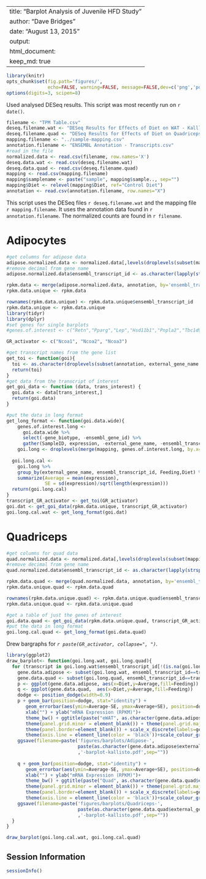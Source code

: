 
---
title: "Barplot Analysis of Juvenile HFD Study"
author: "Dave Bridges"
date: "August 13, 2015"
output:
  html_document:
    keep_md: true
---

```r
library(knitr)
opts_chunk$set(fig.path='figures/',
               echo=FALSE, warning=FALSE, message=FALSE,dev=c('png','pdf'))
options(digits=3, scipen=8)
```

Used analysed DESeq results.  This script was most recently run on `r date()`.

```r
filename <- "TPM Table.csv"
deseq.filename.wat <- "DESeq Results for Effects of Diet on WAT - Kalllisto.csv"
deseq.filename.quad <- "DESeq Results for Effects of Diet on Quadriceps - Kalllisto.csv"
mapping.filename <- "../sample-mapping.csv"
annotation.filename <- "ENSEMBL Annotation - Transcripts.csv"
#read in the file
normalized.data <- read.csv(filename, row.names='X')
deseq.data.wat <- read.csv(deseq.filename.wat)
deseq.data.quad <- read.csv(deseq.filename.quad)
mapping <- read.csv(mapping.filename)
mapping$samplename <- paste("sample", mapping$sample.., sep="")
mapping$Diet <- relevel(mapping$Diet, ref="Control Diet")
annotation <- read.csv(annotation.filename, row.names="X")
```

This script uses the DESeq files `r deseq.filename.wat` and the mapping file `r mapping.filename`.  It uses the annotation data found in `r annotation.filename`.  The normalized counts are found in `r filename`.

# Adipocytes

```r
#get columns for adipose data
adipose.normalized.data <- normalized.data[,levels(droplevels(subset(mapping, Tissue=="eWAT")$Barcode))]
#remove decimal from gene name
adipose.normalized.data$ensembl_transcript_id <- as.character(lapply(strsplit(rownames(adipose.normalized.data), "\\."), "[[", 1))

rpkm.data <- merge(adipose.normalized.data, annotation, by='ensembl_transcript_id') 
rpkm.data.unique <- rpkm.data

rownames(rpkm.data.unique) <- rpkm.data.unique$ensembl_transcript_id
rpkm.data.unique <- rpkm.data.unique
library(tidyr)
library(dplyr)
#set genes for single barplots
#genes.of.interest <- c("Retn","Pparg","Lep","Hsd11b1","Pnpla2","Tbc1d9b","Clk4","Slc1a3","Ap2s1","Rer1","Ywhae","Eif4ebp3","Hsd11b1","Irf4")

GR_activator <- c("Ncoa1", "Ncoa2", "Ncoa3")

#get transcript names from the gene list
get_toi <- function(goi){
  toi <- as.character(droplevels(subset(annotation, external_gene_name %in% goi)$ensembl_transcript_id))
  return(toi)
}
#get data from the transcript of interest
get_goi_data <- function (data, trans_interest) {
  goi.data <- data[trans_interest,]
  return(goi.data)
}

#put the data in long format
get_long_format <- function(goi.data.wide){
    genes.of.interest.long <- 
      goi.data.wide %>%
      select(-gene_biotype, -ensembl_gene_id) %>%
      gather(SampleID, expression, -external_gene_name, -ensembl_transcript_id)
    goi.long <- droplevels(merge(mapping, genes.of.interest.long, by.x="Barcode", by.y="SampleID"))
  
  goi.long.cal <- 
    goi.long %>%
    group_by(external_gene_name, ensembl_transcript_id, Feeding,Diet) %>%
    summarize(Average = mean(expression),
              SE = sd(expression)/sqrt(length(expression)))
  return(goi.long.cal)
}
transcript_GR_activator <- get_toi(GR_activator)
goi.dat <- get_goi_data(rpkm.data.unique, transcript_GR_activator)
goi.long.cal.wat <- get_long_format(goi.dat)
```

# Quadriceps

```r
#get columns for quad data
quad.normalized.data <- normalized.data[,levels(droplevels(subset(mapping, Tissue=="Quadriceps")$Barcode))]
#remove decimal from gene name
quad.normalized.data$ensembl_transcript_id <- as.character(lapply(strsplit(rownames(quad.normalized.data), "\\."), "[[", 1))

rpkm.data.quad <- merge(quad.normalized.data, annotation, by='ensembl_transcript_id') 
rpkm.data.unique.quad <- rpkm.data.quad

rownames(rpkm.data.unique.quad) <- rpkm.data.unique.quad$ensembl_transcript_id
rpkm.data.unique.quad <- rpkm.data.unique.quad

#get a table of just the genes of interest
goi.data.quad <- get_goi_data(rpkm.data.unique.quad, transcript_GR_activator)
#put the data in long format
goi.long.cal.quad <- get_long_format(goi.data.quad)
```


Drew bargraphs for *`r paste(GR_activator, collapse=", ")`*.

```r
library(ggplot2)
draw_barplot<- function(goi.long.wat, goi.long.quad){
  for (transcript in goi.long.wat$ensembl_transcript_id[!(is.na(goi.long.wat$ensembl_transcript_id))]) {
    gene.data.adipose <- subset(goi.long.wat, ensembl_transcript_id==transcript)
    gene.data.quad <- subset(goi.long.quad, ensembl_transcript_id==transcript)
    p <- ggplot(gene.data.adipose, aes(x=Diet,y=Average,fill=Feeding))
    q <- ggplot(gene.data.quad,  aes(x=Diet,y=Average,fill=Feeding))
    dodge <- position_dodge(width=0.9)
    p + geom_bar(position=dodge, stat="identity") +
       geom_errorbar(aes(ymin=Average-SE, ymax=Average+SE), position=dodge, width=0.1) +
       xlab("") + ylab("mRNA Expression (RPKM)")+ 
       theme_bw() + ggtitle(paste("eWAT", as.character(gene.data.adipose$external_gene_name[1]), transcript, sep="-")) + 
       theme(panel.grid.minor = element_blank()) + theme(panel.grid.major = element_blank()) + 
       theme(panel.border=element_blank()) + scale_x_discrete(labels=gene.data.adipose$Diet) + 
       theme(axis.line = element_line(color = 'black'))+scale_colour_grey(start = 0.5, end = .9)
    ggsave(filename=paste('figures/barplots/Adipose-',
                          paste(as.character(gene.data.adipose$external_gene_name[1]), transcript, sep="-")
                          ,'-barplot-kallisto.pdf',sep=""))
    
    q + geom_bar(position=dodge, stat="identity") +
       geom_errorbar(aes(ymin=Average-SE, ymax=Average+SE), position=dodge, width=0.1) +
       xlab("") + ylab("mRNA Expression (RPKM)")+ 
       theme_bw() + ggtitle(paste("Quad", as.character(gene.data.quad$external_gene_name[1]), transcript, sep="-")) + 
       theme(panel.grid.minor = element_blank()) + theme(panel.grid.major = element_blank()) + 
       theme(panel.border=element_blank()) + scale_x_discrete(labels=gene.data.quad$Diet) + 
       theme(axis.line = element_line(color = 'black'))+scale_colour_grey(start = 0.5, end = .9)
    ggsave(filename=paste('figures/barplots/Quadriceps-',
                          paste(as.character(gene.data.quad$external_gene_name[1]), transcript, sep="-")
                          ,'-barplot-kallisto.pdf',sep=""))
  }
}

draw_barplot(goi.long.cal.wat, goi.long.cal.quad)
```

Session Information
---------------------

```r
sessionInfo()
```
